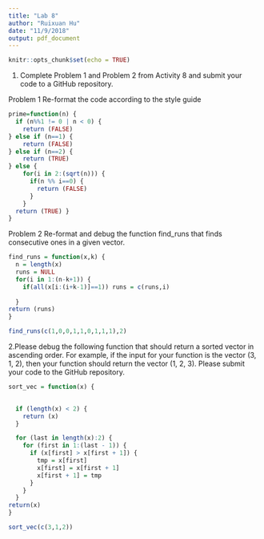 ```yaml
---
title: "Lab 8"
author: "Ruixuan Hu"
date: "11/9/2018"
output: pdf_document
---
```


```r
knitr::opts_chunk$set(echo = TRUE)
```

1. Complete Problem 1 and Problem 2 from Activity 8 and submit your code to a GitHub repository.

Problem 1 Re-format the code according to the style guide

```r
prime=function(n) { 
  if (n%%1 != 0 | n < 0) { 
    return (FALSE) 
} else if (n==1) {
    return (FALSE) 
} else if (n==2) { 
    return (TRUE)
} else {
    for(i in 2:(sqrt(n))) { 
      if(n %% i==0) {
        return (FALSE)
      } 
    }
  return (TRUE) }
}


```


Problem 2 Re-format and debug the function find_runs that finds consecutive ones in a given vector.

```r
find_runs = function(x,k) { 
  n = length(x)
  runs = NULL
  for(i in 1:(n-k+1)) {
    if(all(x[i:(i+k-1)]==1)) runs = c(runs,i) 
    
  }
return (runs) 
}

find_runs(c(1,0,0,1,1,0,1,1,1),2)
```


2.Please debug the following function that should return a sorted vector in ascending order. For example, if the input for your function is the vector (3, 1, 2), then your function should return the vector (1, 2, 3). Please submit your code to the GitHub repository.

```r
sort_vec = function(x) {

  
  if (length(x) < 2) {
    return (x)
  }

  for (last in length(x):2) { 
    for (first in 1:(last - 1)) {
      if (x[first] > x[first + 1]) { 
        tmp = x[first]
        x[first] = x[first + 1] 
        x[first + 1] = tmp
      } 
    }
  }
return(x) 
}

sort_vec(c(3,1,2))
```

